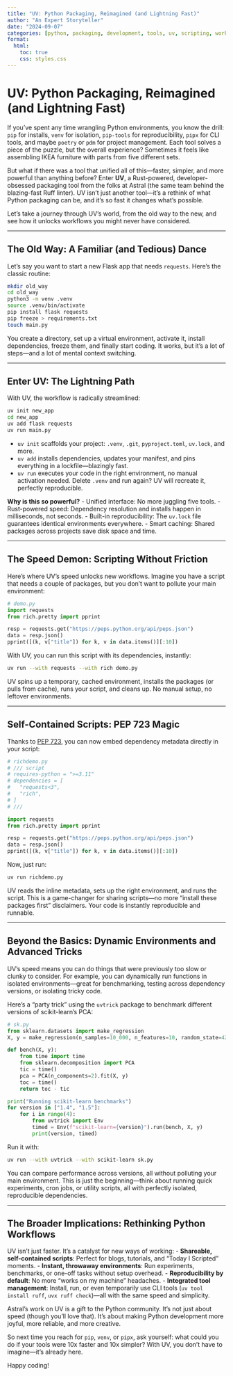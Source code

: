 ```yaml
---
title: "UV: Python Packaging, Reimagined (and Lightning Fast)"
author: "An Expert Storyteller"
date: "2024-09-07"
categories: [python, packaging, development, tools, uv, scripting, workflow, opinion]
format:
  html:
    toc: true
    css: styles.css
---
```


# UV: Python Packaging, Reimagined (and Lightning Fast)

If you've spent any time wrangling Python environments, you know the drill: `pip` for installs, `venv` for isolation, `pip-tools` for reproducibility, `pipx` for CLI tools, and maybe `poetry` or `pdm` for project management. Each tool solves a piece of the puzzle, but the overall experience? Sometimes it feels like assembling IKEA furniture with parts from five different sets.

But what if there was a tool that unified all of this—faster, simpler, and more powerful than anything before? Enter **UV**, a Rust-powered, developer-obsessed packaging tool from the folks at Astral (the same team behind the blazing-fast Ruff linter). UV isn't just another tool—it's a rethink of what Python packaging can be, and it's so fast it changes what's possible.

Let's take a journey through UV's world, from the old way to the new, and see how it unlocks workflows you might never have considered.

---

## The Old Way: A Familiar (and Tedious) Dance

Let's say you want to start a new Flask app that needs `requests`. Here's the classic routine:

```bash
mkdir old_way
cd old_way
python3 -m venv .venv
source .venv/bin/activate
pip install flask requests
pip freeze > requirements.txt
touch main.py
```

You create a directory, set up a virtual environment, activate it, install dependencies, freeze them, and finally start coding. It works, but it's a lot of steps—and a lot of mental context switching.

---

## Enter UV: The Lightning Path

With UV, the workflow is radically streamlined:

```bash
uv init new_app
cd new_app
uv add flask requests
uv run main.py
```

- `uv init` scaffolds your project: `.venv`, `.git`, `pyproject.toml`, `uv.lock`, and more.
- `uv add` installs dependencies, updates your manifest, and pins everything in a lockfile—blazingly fast.
- `uv run` executes your code in the right environment, no manual activation needed. Delete `.venv` and run again? UV will recreate it, perfectly reproducible.

**Why is this so powerful?**
- Unified interface: No more juggling five tools.
- Rust-powered speed: Dependency resolution and installs happen in milliseconds, not seconds.
- Built-in reproducibility: The `uv.lock` file guarantees identical environments everywhere.
- Smart caching: Shared packages across projects save disk space and time.

---

## The Speed Demon: Scripting Without Friction

Here's where UV's speed unlocks new workflows. Imagine you have a script that needs a couple of packages, but you don't want to pollute your main environment:

```python
# demo.py
import requests
from rich.pretty import pprint

resp = requests.get("https://peps.python.org/api/peps.json")
data = resp.json()
pprint([(k, v["title"]) for k, v in data.items()][:10])
```

With UV, you can run this script with its dependencies, instantly:

```bash
uv run --with requests --with rich demo.py
```

UV spins up a temporary, cached environment, installs the packages (or pulls from cache), runs your script, and cleans up. No manual setup, no leftover environments.

---

## Self-Contained Scripts: PEP 723 Magic

Thanks to [PEP 723](https://peps.python.org/pep-0723/), you can now embed dependency metadata directly in your script:

```python
# richdemo.py
# /// script
# requires-python = ">=3.11"
# dependencies = [
#   "requests<3",
#   "rich",
# ]
# ///

import requests
from rich.pretty import pprint

resp = requests.get("https://peps.python.org/api/peps.json")
data = resp.json()
pprint([(k, v["title"]) for k, v in data.items()][:10])
```

Now, just run:

```bash
uv run richdemo.py
```

UV reads the inline metadata, sets up the right environment, and runs the script. This is a game-changer for sharing scripts—no more "install these packages first" disclaimers. Your code is instantly reproducible and runnable.

---

## Beyond the Basics: Dynamic Environments and Advanced Tricks

UV's speed means you can do things that were previously too slow or clunky to consider. For example, you can dynamically run functions in isolated environments—great for benchmarking, testing across dependency versions, or isolating tricky code.

Here's a "party trick" using the `uvtrick` package to benchmark different versions of scikit-learn's PCA:

```python
# sk.py
from sklearn.datasets import make_regression
X, y = make_regression(n_samples=10_000, n_features=10, random_state=42)

def bench(X, y):
    from time import time
    from sklearn.decomposition import PCA
    tic = time()
    pca = PCA(n_components=2).fit(X, y)
    toc = time()
    return toc - tic

print("Running scikit-learn benchmarks")
for version in ["1.4", "1.5"]:
    for i in range(4):
        from uvtrick import Env
        timed = Env(f"scikit-learn={version}").run(bench, X, y)
        print(version, timed)
```

Run it with:

```bash
uv run --with uvtrick --with scikit-learn sk.py
```

You can compare performance across versions, all without polluting your main environment. This is just the beginning—think about running quick experiments, cron jobs, or utility scripts, all with perfectly isolated, reproducible dependencies.

---

## The Broader Implications: Rethinking Python Workflows

UV isn't just faster. It's a catalyst for new ways of working:
- **Shareable, self-contained scripts**: Perfect for blogs, tutorials, and "Today I Scripted" moments.
- **Instant, throwaway environments**: Run experiments, benchmarks, or one-off tasks without setup overhead.
- **Reproducibility by default**: No more "works on my machine" headaches.
- **Integrated tool management**: Install, run, or even temporarily use CLI tools (`uv tool install ruff`, `uvx ruff check`)—all with the same speed and simplicity.

Astral's work on UV is a gift to the Python community. It's not just about speed (though you'll love that). It's about making Python development more joyful, more reliable, and more creative.

So next time you reach for `pip`, `venv`, or `pipx`, ask yourself: what could you do if your tools were 10x faster and 10x simpler? With UV, you don't have to imagine—it's already here.

Happy coding!
